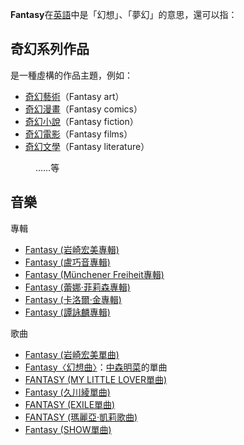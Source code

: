 '''Fantasy'''在[[英語|英語]]中是「幻想」、「夢幻」的意思，還可以指：

==奇幻系列作品==
;是一種虛構的作品主題，例如：
*[[奇幻藝術|奇幻藝術]]（Fantasy art）
*[[奇幻漫畫|奇幻漫畫]]（Fantasy comics）
*[[奇幻小說|奇幻小說]]（Fantasy fiction）
*[[奇幻電影|奇幻電影]]（Fantasy films）
*[[奇幻文學|奇幻文學]]（Fantasy literature）
:……等

==音樂==
;專輯
* [[Fantasy_(岩崎宏美專輯)|Fantasy (岩崎宏美專輯)]]
* [[Fantasy_(盧巧音專輯)|Fantasy (盧巧音專輯)]]
* [[Fantasy_(Münchener_Freiheit專輯)|Fantasy (Münchener Freiheit專輯)]]
* [[Fantasy_(蕾娜·菲莉森專輯)|Fantasy (蕾娜·菲莉森專輯)]]
* [[Fantasy_(卡洛爾·金專輯)|Fantasy (卡洛爾·金專輯)]]
* [[Fantasy_(譚詠麟專輯)|Fantasy (譚詠麟專輯)]]
;歌曲
* [[Fantasy_(岩崎宏美單曲)|Fantasy (岩崎宏美單曲)]]
* [[Fantasy〈幻想曲〉|Fantasy〈幻想曲〉]]：[[中森明菜|中森明菜]]的單曲
* [[FANTASY_(MY_LITTLE_LOVER單曲)|FANTASY (MY LITTLE LOVER單曲)]] 
* [[Fantasy_(久川綾單曲)|Fantasy (久川綾單曲)]] 
* [[FANTASY_(EXILE單曲)|FANTASY (EXILE單曲)]]
* [[FANTASY_(瑪麗亞·凱莉歌曲)|FANTASY (瑪麗亞·凱莉歌曲)]]
* [[Fantasy_(SHOW單曲)|Fantasy (SHOW單曲)]] 

{{消歧義|cat=非中文名稱消歧義}}